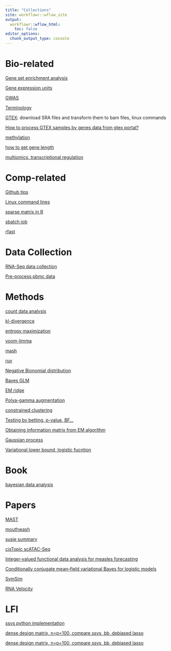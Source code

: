 ```yaml
---
title: "Collections"
site: workflowr::wflow_site
output:
  workflowr::wflow_html:
    toc: false
editor_options:
  chunk_output_type: console
---
```



# Bio-related

[Gene set enrichment analysis](gsea.html)

[Gene expression units](CPM.html)

[GWAS](GWAS.html)

[Terminology](terminology.html)

[GTEX](GTEX.html): download SRA files and transform them to bam files, linux commands

[How to process GTEX samples by genes data from gtex portal?](https://github.com/stephenslab/topics/blob/master/analysis/prepare_gtex.Rmd)

[methylation](methylation.html)

[how to get gene length](genelength.html)

[multiomics, transcriptional regulation](transcriptional_regulation.html)

# Comp-related

[Github tips](githubtips.html)

[Linux command lines](command.html)

[sparse matrix in R](sparseMatrixR.html)

[sbatch job](sbatch.html)

[rfast](rfast.html)

# Data Collection

[RNA-Seq data collection](DataCollection.html)

[Pre-process pbmc data](pbmcdata.html)


# Methods

[count data analysis](count.html)

[kl-divergence](kl.html)

[entropy maximization](entropy_maximization.html)

[voom-limma](limma.html)

[mash](mash.html)

[ruv](ruv4.html)

[Negative Bionomial distribution](nb.html)

[Bayes GLM](bayesglm.html)

[EM ridge](ridge_em.html)

[Polya-gamma augmentation](polya_gamma.html)

[constrained clustering](contrainedclustering.Rmd)

[Testing by betting, p-value, BF...](testing.html)

[Obtaining information matrix from EM algorithm](EM_var.html)

[Gaussian process](gaussian_process.html)

[Variational lower bound, logistic fucntion](logistic_bound.html)

# Book

[bayesian data analysis](bda.html)

# Papers

[MAST](MAST.html)

[mouthwash](mouthwash.html)

[susie summary](susie.html)

[cisTopic scATAC-Seq](cisTopic.html)

[Integer‐valued functional data analysis for measles forecasting](kowal2019.html)

[Conditionally conjugate mean–field variational Bayes for logistic models](bayeslogit.html)

[SymSim](SymSim.html)

[RNA Velocity](rnavelocity.html)

# LFI

[ssvs python implementation](analysis/spike_slab_sampling.ipynb)

[dense design matrix, n=p=100, compare ssvs, bb, debiased lasso](lfi_n100p100.html)

[dense design matrix, n=p=100, compare ssvs, bb, debiased lasso](lfi_n50p50.html)


